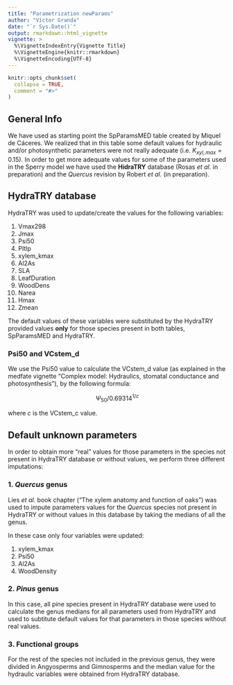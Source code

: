 ```yaml
---
title: "Parametrization newParams"
author: "Víctor Granda"
date: "`r Sys.Date()`"
output: rmarkdown::html_vignette
vignette: >
  %\VignetteIndexEntry{Vignette Title}
  %\VignetteEngine{knitr::rmarkdown}
  %\VignetteEncoding{UTF-8}
---
```


```r
knitr::opts_chunk$set(
  collapse = TRUE,
  comment = "#>"
)
```

## General Info

We have used as starting point the SpParamsMED table created by Miquel de
Cáceres. We realized that in this table some default values for hydraulic
and/or photosynthetic parameters were not really adequate (i.e.
$K_{xyl,max} = 0.15$). In order to get more adequate values
for some of the parameters used in the Sperry model we have used the
**HidraTRY** database (Rosas *et al.* in preparation) and the *Quercus*
revision by Robert *et al.* (in preparation).


## HydraTRY database

HydraTRY was used to update/create the values for the following variables:

1. Vmax298
1. Jmax
1. Psi50
1. PItlp
1. xylem_kmax
1. Al2As
1. SLA
1. LeafDuration
1. WoodDens
1. Narea
1. Hmax
1. Zmean

The default values of these variables were substituted by the HydraTRY
provided values **only** for those species present in both tables, SpParamsMED
and HydraTRY.

### Psi50 and VCstem_d

We use the Psi50 value to calculate the VCstem_d value (as explained in the
medfate vignette "Complex model: Hydraulics, stomatal conductance and photosynthesis"),
by the following formula:

$$
\Psi_{50} / 0.69314^{1/c}
$$

where $c$ is the VCstem_c value.

## Default unknown parameters

In order to obtain more "real" values for those parameters in the species not
present in HydraTRY database or without values, we perform three different
imputations:

### 1. *Quercus* genus

Lies *et al.* book chapter ("The xylem anatomy and function of oaks") was used to
impute parameters values for the *Quercus* species not present in HydraTRY or 
without values in this database by taking the medians of all the genus.  

In these case only four variables were updated:

1. xylem_kmax
1. Psi50
1. Al2As
1. WoodDensity

### 2. *Pinus* genus

In this case, all pine species present in HydraTRY database were used to calculate
the genus medians for all parameters used from HydraTRY and used to subtitute
default values for that parameters in those species without real values.

### 3. Functional groups

For the rest of the species not included in the previous genus, they were divided
in Angyosperms and Gimnosperms and the median value for the hydraulic variables
were obtained from HydraTRY database.

